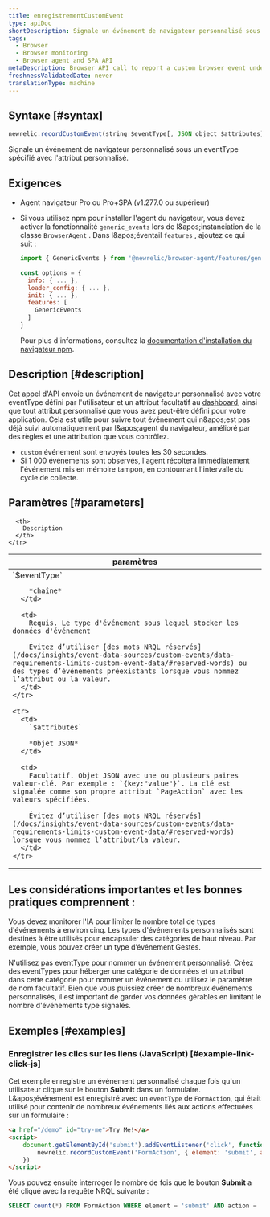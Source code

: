 ```yaml
---
title: enregistrementCustomEvent
type: apiDoc
shortDescription: Signale un événement de navigateur personnalisé sous un eventType spécifié avec l'attribut personnalisé.
tags:
  - Browser
  - Browser monitoring
  - Browser agent and SPA API
metaDescription: Browser API call to report a custom browser event under a specified eventType with custom attributes.
freshnessValidatedDate: never
translationType: machine
---
```


## Syntaxe [#syntax]

```js
newrelic.recordCustomEvent(string $eventType[, JSON object $attributes])
```

Signale un événement de navigateur personnalisé sous un eventType spécifié avec l'attribut personnalisé.

## Exigences

* Agent navigateur Pro ou Pro+SPA (v1.277.0 ou supérieur)

* Si vous utilisez npm pour installer l'agent du navigateur, vous devez activer la fonctionnalité `generic_events` lors de l&amp;apos;instanciation de la classe `BrowserAgent` . Dans l&amp;apos;éventail `features` , ajoutez ce qui suit :

  ```js
  import { GenericEvents } from '@newrelic/browser-agent/features/generic_events';

  const options = {
    info: { ... },
    loader_config: { ... },
    init: { ... },
    features: [
      GenericEvents
    ]
  }
  ```

  Pour plus d'informations, consultez la [documentation d'installation du navigateur npm](https://www.npmjs.com/package/@newrelic/browser-agent#new-relic-browser-agent).

## Description [#description]

Cet appel d'API envoie un événement de navigateur personnalisé avec votre eventType défini par l'utilisateur et un attribut facultatif au [dashboard](/docs/query-your-data/explore-query-data/dashboards/introduction-new-relic-one-dashboards), ainsi que tout attribut personnalisé que vous avez peut-être défini pour votre application. Cela est utile pour suivre tout événement qui n&amp;apos;est pas déjà suivi automatiquement par l&amp;apos;agent du navigateur, amélioré par des règles et une attribution que vous contrôlez.

* `custom` événement sont envoyés toutes les 30 secondes.
* Si 1 000 événements sont observés, l'agent récoltera immédiatement l'événement mis en mémoire tampon, en contournant l'intervalle du cycle de collecte.

## Paramètres [#parameters]

<table>
  <thead>
    <tr>
      <th width="25%">
        paramètres
      </th>

      <th>
        Description
      </th>
    </tr>
  </thead>

  <tbody>
    <tr>
      <td>
        `$eventType`

        *chaîne*
      </td>

      <td>
        Requis. Le type d'événement sous lequel stocker les données d'événement

        Évitez d’utiliser [des mots NRQL réservés](/docs/insights/event-data-sources/custom-events/data-requirements-limits-custom-event-data/#reserved-words) ou des types d’événements préexistants lorsque vous nommez l’attribut ou la valeur.
      </td>
    </tr>

    <tr>
      <td>
        `$attributes`

        *Objet JSON*
      </td>

      <td>
        Facultatif. Objet JSON avec une ou plusieurs paires valeur-clé. Par exemple : `{key:"value"}`. La clé est signalée comme son propre attribut `PageAction` avec les valeurs spécifiées.

        Évitez d’utiliser [des mots NRQL réservés](/docs/insights/event-data-sources/custom-events/data-requirements-limits-custom-event-data/#reserved-words) lorsque vous nommez l’attribut/la valeur.
      </td>
    </tr>
  </tbody>
</table>

## Les considérations importantes et les bonnes pratiques comprennent :

Vous devez monitorer l'IA pour limiter le nombre total de types d'événements à environ cinq. Les types d'événements personnalisés sont destinés à être utilisés pour encapsuler des catégories de haut niveau. Par exemple, vous pouvez créer un type d’événement Gestes.

N'utilisez pas eventType pour nommer un événement personnalisé. Créez des eventTypes pour héberger une catégorie de données et un attribut dans cette catégorie pour nommer un événement ou utilisez le paramètre de nom facultatif. Bien que vous puissiez créer de nombreux événements personnalisés, il est important de garder vos données gérables en limitant le nombre d'événements type signalés.

## Exemples [#examples]

### Enregistrer les clics sur les liens (JavaScript) [#example-link-click-js]

Cet exemple enregistre un événement personnalisé chaque fois qu'un utilisateur clique sur le bouton <DNT>**Submit**</DNT> dans un formulaire. L&amp;apos;événement est enregistré avec un `eventType` de `FormAction`, qui était utilisé pour contenir de nombreux événements liés aux actions effectuées sur un formulaire :

```html
<a href="/demo" id="try-me">Try Me!</a>
<script>
    document.getElementById('submit').addEventListener('click', function(e) {
        newrelic.recordCustomEvent('FormAction', { element: 'submit', action: 'click' });
    })
</script>
```

Vous pouvez ensuite interroger le nombre de fois que le bouton <DNT>**Submit**</DNT> a été cliqué avec la requête NRQL suivante :

```sql
SELECT count(*) FROM FormAction WHERE element = 'submit' AND action = 'click' SINCE 1 hour ago
```